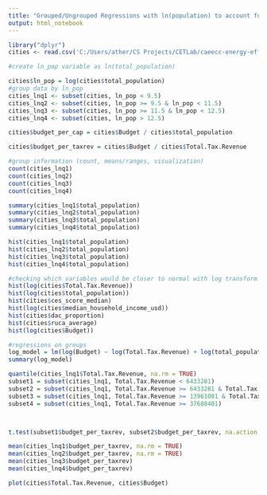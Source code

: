 ```yaml
---
title: "Grouped/Ungrouped Regressions with ln(population) to account for skew"
output: html_notebook
---
```


```r
library("dplyr")
cities <- read.csv('C:/Users/ather/CS Projects/CETLab/caeecc-energy-efficiency/cities_2.csv')
```

```r
#create ln_pop variable as ln(total_population)

cities$ln_pop = log(cities$total_population)
#group data by ln_pop
cities_lnq1 <- subset(cities, ln_pop < 9.5)
cities_lnq2 <- subset(cities, ln_pop >= 9.5 & ln_pop < 11.5)
cities_lnq3 <- subset(cities, ln_pop >= 11.5 & ln_pop < 12.5)
cities_lnq4 <- subset(cities, ln_pop > 12.5)

cities$budget_per_cap = cities$Budget / cities$total_population

cities$budget_per_taxrev = cities$Budget / cities$Total.Tax.Revenue

```


```r
#group information (count, means/ranges, visualization)
count(cities_lnq1)
count(cities_lnq2)
count(cities_lnq3)
count(cities_lnq4)

summary(cities_lnq1$total_population)
summary(cities_lnq2$total_population)
summary(cities_lnq3$total_population)
summary(cities_lnq4$total_population)

hist(cities_lnq1$total_population)
hist(cities_lnq2$total_population)
hist(cities_lnq3$total_population)
hist(cities_lnq4$total_population)
```

```r
#checking which variables would be closer to normal with log transform VST
hist(log(cities$Total.Tax.Revenue))
hist(log(cities$total_population))
hist(cities$ces_score_median)
hist(log(cities$median_household_income_usd))
hist(cities$dac_proportion)
hist(cities$ruca_average)
hist(log(cities$Budget))
```

```r
#regressions on groups
log_model = lm(log(Budget) ~ log(Total.Tax.Revenue) + log(total_population) + ces_score_median + log(median_household_income_usd) + dac_proportion + ruca_average, data = cities)
summary(log_model)
```

```r

quantile(cities_lnq1$Total.Tax.Revenue, na.rm = TRUE)
subset1 = subset(cities_lnq1, Total.Tax.Revenue < 6433281)
subset2 = subset(cities_lnq1, Total.Tax.Revenue >= 6433281 & Total.Tax.Revenue < 13961081)
subset3 = subset(cities_lnq1, Total.Tax.Revenue >= 13961081 & Total.Tax.Revenue < 37688401)
subset4 = subset(cities_lnq1, Total.Tax.Revenue >= 37688401)



t.test(subset1$budget_per_taxrev, subset2$budget_per_taxrev, na.action = na.omit)


```
```r
mean(cities_lnq1$budget_per_taxrev, na.rm = TRUE)
mean(cities_lnq2$budget_per_taxrev, na.rm = TRUE)
mean(cities_lnq3$budget_per_taxrev)
mean(cities_lnq4$budget_per_taxrev)

plot(cities$Total.Tax.Revenue, cities$Budget)

```


